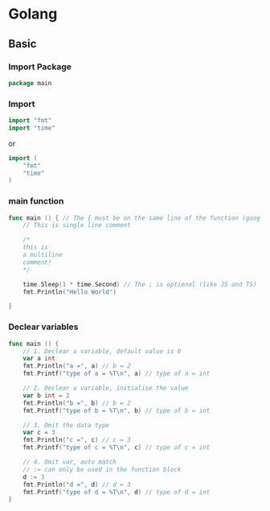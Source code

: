 # Golang

## Basic

### Import Package

```go
package main
```

### Import

```go
import "fmt"
import "time"
```

or

```go
import (
	"fmt"
	"time"
)
```

### main function

```go
func main () { // The { must be on the same line of the function (google style)
	// This is single line comment

	/*
	this is
	a multiline
	comment!
	*/

	time.Sleep(1 * time.Second) // The ; is optional (like JS and TS)
	fmt.Println("Hello World")

}
```

### Declear variables

```go
func main () {
	// 1. Declear a variable, default value is 0
	var a int
	fmt.Println("a =", a) // b = 2
	fmt.Printf("type of a = %T\n", a) // type of a = int

	// 2. Declear a variable, initialise the value
	var b int = 2
	fmt.Println("b =", b) // b = 2
	fmt.Printf("type of b = %T\n", b) // type of b = int

	// 3. Omit the data type
	var c = 3
	fmt.Println("c =", c) // c = 3
	fmt.Printf("type of c = %T\n", c) // type of c = int

	// 4. Omit var, auto match
	// := can only be used in the function block
	d := 3
	fmt.Println("d =", d) // d = 3
	fmt.Printf("type of d = %T\n", d) // type of d = int
}
```
